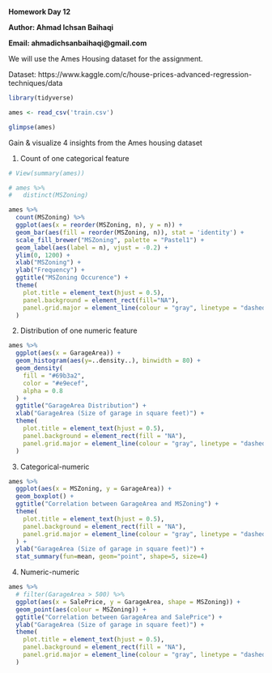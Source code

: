 **Homework Day 12**

**Author: Ahmad Ichsan Baihaqi**

**Email: ahmadichsanbaihaqi@gmail.com**

We will use the Ames Housing dataset for the assignment.

Dataset: https://www.kaggle.com/c/house-prices-advanced-regression-techniques/data

```r
library(tidyverse)

ames <- read_csv('train.csv')
```

```r
glimpse(ames)
```

Gain & visualize 4 insights from the Ames housing dataset

1. Count of one categorical feature
```r
# View(summary(ames))

# ames %>%
#   distinct(MSZoning)

ames %>%
  count(MSZoning) %>%
  ggplot(aes(x = reorder(MSZoning, n), y = n)) +
  geom_bar(aes(fill = reorder(MSZoning, n)), stat = 'identity') +
  scale_fill_brewer("MSZoning", palette = "Pastel1") +
  geom_label(aes(label = n), vjust = -0.2) +
  ylim(0, 1200) +
  xlab("MSZoning") +
  ylab("Frequency") +
  ggtitle("MSZoning Occurence") +
  theme(
    plot.title = element_text(hjust = 0.5),
    panel.background = element_rect(fill="NA"),
    panel.grid.major = element_line(colour = "gray", linetype = "dashed"),
  )
```


2. Distribution of one numeric feature
```r
ames %>%
  ggplot(aes(x = GarageArea)) +
  geom_histogram(aes(y=..density..), binwidth = 80) +
  geom_density(
    fill = "#69b3a2",
    color = "#e9ecef",
    alpha = 0.8
  ) +
  ggtitle("GarageArea Distribution") +
  xlab("GarageArea (Size of garage in square feet)") +
  theme(
    plot.title = element_text(hjust = 0.5),
    panel.background = element_rect(fill = "NA"),
    panel.grid.major = element_line(colour = "gray", linetype = "dashed"),
  )
```

3. Categorical-numeric
```r
ames %>%
  ggplot(aes(x = MSZoning, y = GarageArea)) +
  geom_boxplot() +
  ggtitle("Correlation between GarageArea and MSZoning") +
  theme(
    plot.title = element_text(hjust = 0.5),
    panel.background = element_rect(fill = "NA"),
    panel.grid.major = element_line(colour = "gray", linetype = "dashed"),
  ) +
  ylab("GarageArea (Size of garage in square feet)") +
  stat_summary(fun=mean, geom="point", shape=5, size=4)
```


4. Numeric-numeric
```r
ames %>%
  # filter(GarageArea > 500) %>%
  ggplot(aes(x = SalePrice, y = GarageArea, shape = MSZoning)) +
  geom_point(aes(colour = MSZoning)) +
  ggtitle("Correlation between GarageArea and SalePrice") +
  ylab("GarageArea (Size of garage in square feet)") +
  theme(
    plot.title = element_text(hjust = 0.5),
    panel.background = element_rect(fill = "NA"),
    panel.grid.major = element_line(colour = "gray", linetype = "dashed"),
  )
```

